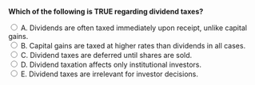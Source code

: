 ::: {.question-block}

<form onsubmit="event.preventDefault(); checkAnswer('module10_mcq_q19')" data-correct-answer="A">
<strong style="display: block;">Which of the following is TRUE regarding dividend taxes?</strong>

<label><input type="radio" name="module10_mcq_q19" value="A"> A. Dividends are often taxed immediately upon receipt, unlike capital gains.</label><br>
<label><input type="radio" name="module10_mcq_q19" value="B"> B. Capital gains are taxed at higher rates than dividends in all cases.</label><br>
<label><input type="radio" name="module10_mcq_q19" value="C"> C. Dividend taxes are deferred until shares are sold.</label><br>
<label><input type="radio" name="module10_mcq_q19" value="D"> D. Dividend taxation affects only institutional investors.</label><br>
<label><input type="radio" name="module10_mcq_q19" value="E"> E. Dividend taxes are irrelevant for investor decisions.</label><br>
</form>

<div id="feedback-module10_mcq_q19" class="feedback" data-status="" style="display:none;">
✅ A is correct. Dividend income is taxed in the year received, while capital gains taxes can be deferred until shares are sold, making dividends less tax-efficient.
</div>

:::
